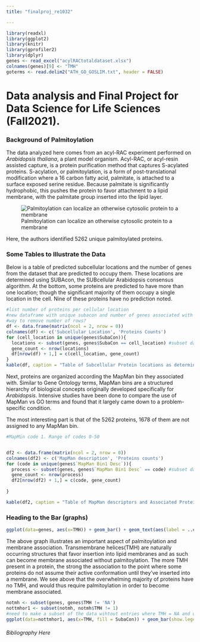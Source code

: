 ```yaml
---
title: "finalproj_re1032"

---
```


```r
library(readxl)
library(ggplot2)
library(knitr)
library(gprofiler2)
library(dplyr)
genes <- read_excel("acylRACtotaldataset.xlsx")
colnames(genes)[9] <- "TMH"
goterms <- read.delim2("ATH_GO_GOSLIM.txt", header = FALSE)

```

# Data analysis and Final Project for Data Science for Life Sciences (Fall2021).
### Background of Palmitoylation
The data analyzed here comes from an acyl-RAC experiment performed on *Arabidopsis thaliana*, a plant model organism. Acyl-RAC, or acyl-resin assisted capture, is a protein purification method that captures S-acylated proteins. S-acylation, or palmitoylation, is a form of post-translational modification where a 16 carbon fatty acid, palmitate, is attached to a surface exposed serine residue. Because palmitate is significantly hydrophobic, this pushes the protein to favor attachment to a lipid membrane, with the palmitate group inserted into the lipid layer. 

![Palmitoylation can localize an otherwise cytosolic protein to a membrane](palmitoylation_noTMH_mechanism.png)

Here, the authors identified 5262 unique palmitoylated proteins. 


### Some Tables to Illustrate the Data


Below is a table of predicted subcellular locations and the number of genes from the dataset that are predicted to occupy them. These locations are determined using SUBAcon, the SUBcellular Arabidopsis consensus algorithm. At the bottom, some proteins are predicted to have more than one location; though the significant majority of them occupy a single location in the cell. Nine of these proteins have no prediction noted. 
```r
#list number of proteins per cellular location
#new dataframe with unique subacon and number of genes associated with them
#way to remove number of rows?
df <- data.frame(matrix(ncol = 2, nrow = 0))
colnames(df) <- c('Subcellular Location', 'Proteins Counts')
for (cell_location in unique(genes$SubaCon)){
  locations <- subset(genes, genes$SubaCon == cell_location) #subset dataframe of cellular location and genes in that location.
  gene_count <- nrow(locations)
  df[nrow(df) + 1,] = c(cell_location, gene_count)
}
kable(df, caption = "Table of Subcellular Protein locations as determined by SUBAcon")
```

Next, proteins are organized according the MapMan bin they associated with. Similar to Gene Ontology terms, MapMan bins are a structured hierarchy of biological concepts originally developed specifically for *Arabidopsis*. Intensive studies have been done to compare the use of MapMan vs GO terms and found that it largely came down to a problem-specific condition.

The most interesting part is that of the 5262 proteins, 1678 of them are not assigned to any MapMan bin.
```r
#MapMin code 1. Range of codes 0-50


df2 <- data.frame(matrix(ncol = 2, nrow = 0))
colnames(df2) <- c('MapMan description', 'Proteins counts')
for (code in unique(genes$`MapMan Bin1 Desc`)){
  process <- subset(genes, genes$`MapMan Bin1 Desc` == code) #subset dataframe of cellular location and genes in that location.
  gene_count <- nrow(process)
  df2[nrow(df2) + 1,] = c(code, gene_count)
  
}

kable(df2, caption = "Table of MapMan descriptors and Associated Protein Counts")

```

### Heading to the Bar (graphs)

```r

ggplot(data=genes, aes(x=TMH)) + geom_bar() + geom_text(aes(label = ..count..), stat= 'count', vjust = -0.5) 

```

The above graph illustrates an important aspect of palmitoylation and membrane association. Transmembrane helices(TMH) are naturally occurring structures that favor insertion into lipid membranes and as such can become membrane associated without palmitoylation. The more TMH present in a protein, the strong the association to the point where some proteins do not assume their active conformation until they've inserted into a membrane. We see above that the overwhelming majority of proteins have no TMH, and would thus require palmitoylation in order to become membrane associated. 


```r
notmh <- subset(genes, genes$TMH != 'NA')
nottmhor1 <- subset(notmh, notmh$TMH != 1)
#need to make a subset of the data wihtout entries where TMH = NA and use that for the below instead
ggplot(data=nottmhor1, aes(x=TMH, fill = SubaCon)) + geom_bar(show.legend = FALSE) + geom_text(aes(label = ..count..), stat= 'count') 

```




###### Bibliography Here